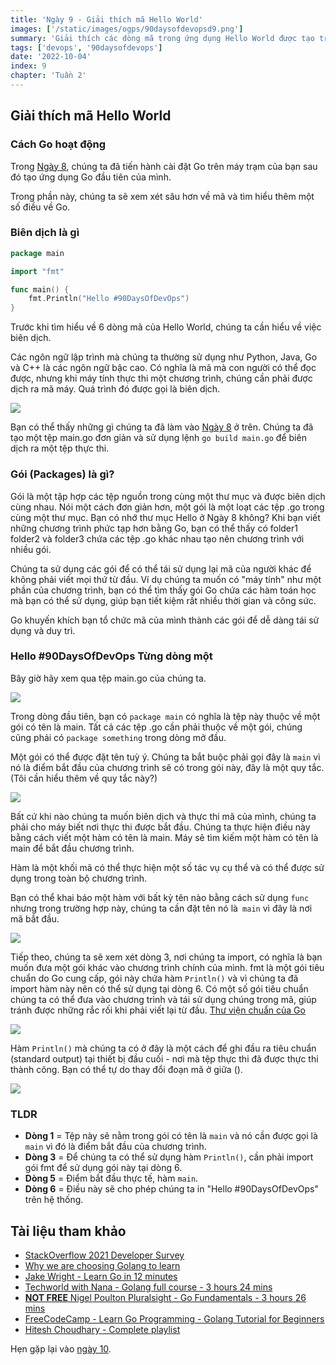 ```yaml
---
title: 'Ngày 9 - Giải thích mã Hello World'
images: ['/static/images/ogps/90daysofdevopsd9.png']
summary: 'Giải thích các dòng mã trong ứng dụng Hello World được tạo trong ngày 8'
tags: ['devops', '90daysofdevops']
date: '2022-10-04'
index: 9
chapter: 'Tuần 2'
---
```


<TOCInline toc={props.toc} asDisclosure />

## Giải thích mã Hello World

### Cách Go hoạt động

Trong [Ngày 8](/courses/90-ngay-devops/ngay-8-thiet-lap-moi-truong-devops-cho-go-hello-world), chúng ta đã tiến hành cài đặt Go trên máy trạm của bạn sau đó tạo ứng dụng Go đầu tiên của mình.

Trong phần này, chúng ta sẽ xem xét sâu hơn về mã và tìm hiểu thêm một số điều về Go.

### Biên dịch là gì

```go:main.go
package main

import "fmt"

func main() {
    fmt.Println("Hello #90DaysOfDevOps")
}
```

Trước khi tìm hiểu về 6 dòng mã của Hello World, chúng ta cần hiểu về việc biên dịch.

Các ngôn ngữ lập trình mà chúng ta thường sử dụng như Python, Java, Go và C++ là các ngôn ngữ bậc cao. Có nghĩa là mã mà con người có thể đọc được, nhưng khi máy tính thực thi một chương trình, chúng cần phải được dịch ra mã máy. Quá trình đó được gọi là biên dịch.

![](/static/images/assets/Day9_Go1.png)

Bạn có thể thấy những gì chúng ta đã làm vào [Ngày 8](/courses/90-ngay-devops/ngay-8-thiet-lap-moi-truong-devops-cho-go-hello-world) ở trên. Chúng ta đã tạo một tệp main.go đơn giản và sử dụng lệnh `go build main.go` để biên dịch ra một tệp thực thi.

### Gói (Packages) là gì?

Gói là một tập hợp các tệp nguồn trong cùng một thư mục và được biên dịch cùng nhau. Nói một cách đơn giản hơn, một gói là một loạt các tệp .go trong cùng một thư mục. Bạn có nhớ thư mục Hello ở Ngày 8 không? Khi bạn viết những chương trình phức tạp hơn bằng Go, bạn có thể thấy có folder1 folder2 và folder3 chứa các tệp .go khác nhau tạo nên chương trình với nhiều gói.

Chúng ta sử dụng các gói để có thể tái sử dụng lại mã của người khác để không phải viết mọi thứ từ đầu. Ví dụ chúng ta muốn có "máy tính" như một phần của chương trình, bạn có thể tìm thấy gói Go chứa các hàm toán học mà bạn có thể sử dụng, giúp bạn tiết kiệm rất nhiều thời gian và công sức.

Go khuyến khích bạn tổ chức mã của mình thành các gói để dễ dàng tái sử dụng và duy trì.

### Hello #90DaysOfDevOps Từng dòng một

Bây giờ hãy xem qua tệp main.go của chúng ta.

![](/static/images/assets/Day9_Go2.png)

Trong dòng đầu tiên, bạn có `package main` có nghĩa là tệp này thuộc về một gói có tên là main. Tất cả các tệp .go cần phải thuộc về một gói, chúng cũng phải có `package something` trong dòng mở đầu.

Một gói có thể được đặt tên tuỳ ý. Chúng ta bắt buộc phải gọi đây là `main` vì nó là điểm bắt đầu của chương trình sẽ có trong gói này, đây là một quy tắc. (Tôi cần hiểu thêm về quy tắc này?)

![](/static/images/assets/Day9_Go3.png)

Bất cứ khi nào chúng ta muốn biên dịch và thực thi mã của mình, chúng ta phải cho máy biết nơi thực thi được bắt đầu. Chúng ta thực hiện điều này bằng cách viết một hàm có tên là main. Máy sẽ tìm kiếm một hàm có tên là main để bắt đầu chương trình.

Hàm là một khối mã có thể thực hiện một số tác vụ cụ thể và có thể được sử dụng trong toàn bộ chương trình.

Bạn có thể khai báo một hàm với bất kỳ tên nào bằng cách sử dụng `func` nhưng trong trường hợp này, chúng ta cần đặt tên nó là` main` vì đây là nơi mã bắt đầu.

![](/static/images/assets/Day9_Go4.png)

Tiếp theo, chúng ta sẽ xem xét dòng 3, nơi chúng ta import, có nghĩa là bạn muốn đưa một gói khác vào chương trình chính của mình. fmt là một gói tiêu chuẩn do Go cung cấp, gói này chứa hàm `Println()` và vì chúng ta đã import hàm này nên có thể sử dụng tại dòng 6. Có một số gói tiêu chuẩn chúng ta có thể đưa vào chương trình và tái sử dụng chúng trong mã, giúp tránh được những rắc rối khi phải viết lại từ đầu. [Thư viện chuẩn của Go](https://pkg.go.dev/std)

![](/static/images/assets/Day9_Go5.png)

Hàm `Println()` mà chúng ta có ở đây là một cách để ghi đầu ra tiêu chuẩn (standard output) tại thiết bị đầu cuối - nơi mà tệp thực thi đã được thực thi thành công. Bạn có thể tự do thay đổi đoạn mã ở giữa ().

![](/static/images/assets/Day9_Go6.png)

### TLDR

- **Dòng 1** = Tệp này sẽ nằm trong gói có tên là `main` và nó cần được gọi là `main` vì đó là điểm bắt đầu của chương trình.
- **Dòng 3** = Để chúng ta có thể sử dụng hàm `Println()`, cần phải import gói fmt để sử dụng gói này tại dòng 6.
- **Dòng 5** = Điểm bắt đầu thực tế, hàm `main`.
- **Dòng 6** = Điều này sẽ cho phép chúng ta in "Hello #90DaysOfDevOps" trên hệ thống.

## Tài liệu tham khảo

- [StackOverflow 2021 Developer Survey](https://insights.stackoverflow.com/survey/2021)
- [Why we are choosing Golang to learn](https://www.youtube.com/watch?v=7pLqIIAqZD4&t=9s)
- [Jake Wright - Learn Go in 12 minutes](https://www.youtube.com/watch?v=C8LgvuEBraI&t=312s)
- [Techworld with Nana - Golang full course - 3 hours 24 mins](https://www.youtube.com/watch?v=yyUHQIec83I)
- [**NOT FREE** Nigel Poulton Pluralsight - Go Fundamentals - 3 hours 26 mins](https://www.pluralsight.com/courses/go-fundamentals)
- [FreeCodeCamp - Learn Go Programming - Golang Tutorial for Beginners](https://www.youtube.com/watch?v=YS4e4q9oBaU&t=1025s)
- [Hitesh Choudhary - Complete playlist](https://www.youtube.com/playlist?list=PLRAV69dS1uWSR89FRQGZ6q9BR2b44Tr9N)

Hẹn gặp lại vào [ngày 10](/courses/90-ngay-devops/ngay-10-khong-gian-lam-viec-cua-go).
